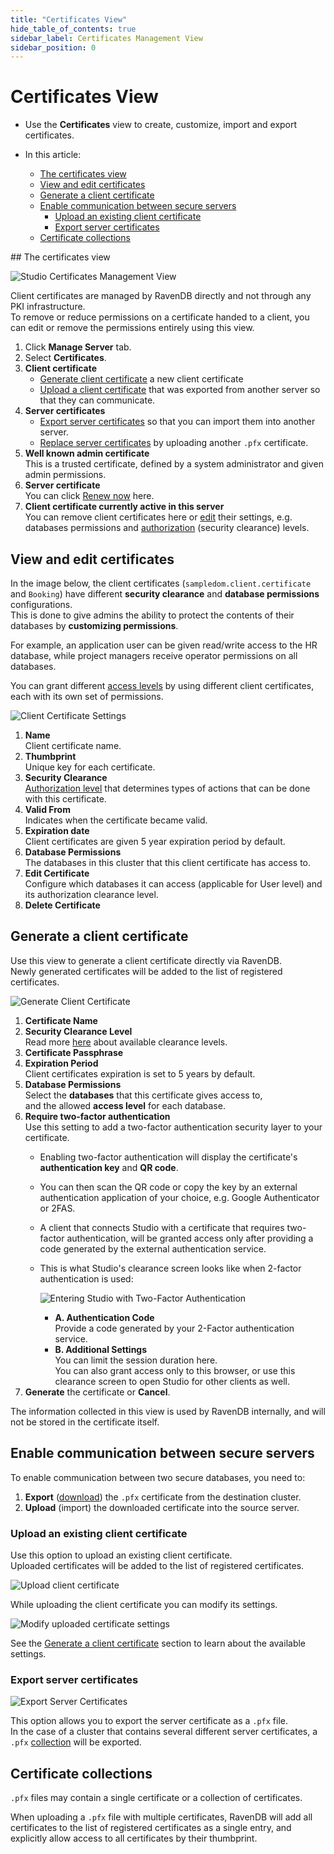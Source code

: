 ```yaml
---
title: "Certificates View"
hide_table_of_contents: true
sidebar_label: Certificates Management View
sidebar_position: 0
---
```



# Certificates View
<Admonition type="note" title="">

* Use the **Certificates** view to create, customize, import and export certificates.  

* In this article:
   * [The certificates view](../../../studio/server/certificates/server-management-certificates-view.mdx#the-certificates-view)  
   * [View and edit certificates](../../../studio/server/certificates/server-management-certificates-view.mdx#view-and-edit-certificates)  
   * [Generate a client certificate](../../../studio/server/certificates/server-management-certificates-view.mdx#generate-a-client-certificate)  
   * [Enable communication between secure servers](../../../studio/server/certificates/server-management-certificates-view.mdx#enable-communication-between-secure-servers)  
      * [Upload an existing client certificate](../../../studio/server/certificates/server-management-certificates-view.mdx#upload-an-existing-client-certificate)
      * [Export server certificates](../../../studio/server/certificates/server-management-certificates-view.mdx#export-server-certificates)
   * [Certificate collections](../../../studio/server/certificates/server-management-certificates-view.mdx#certificate-collections)

</Admonition>
## The certificates view

![Studio Certificates Management View](./assets/studio-certificates-overview.png)

Client certificates are managed by RavenDB directly and not through any PKI infrastructure.  
To remove or reduce permissions on a certificate handed to a client, you can edit or remove 
the permissions entirely using this view.

1. Click **Manage Server** tab.
2. Select **Certificates**.
3. **Client certificate**  
   * [Generate client certificate](../../../server/security/authentication/certificate-management.mdx#generate-client-certificate) a new client certificate  
   * [Upload a client certificate](../../../server/security/authentication/certificate-management.mdx#upload-an-existing-certificate) that was exported from another server so that they can communicate.  
4. **Server certificates**  
   * [Export server certificates](../../../server/security/authentication/certificate-management.mdx#export-server-certificates) so that you can import them into another server.  
   * [Replace server certificates](../../../server/security/authentication/certificate-renewal-and-rotation.mdx) by uploading another `.pfx` certificate.  
5. **Well known admin certificate**  
   This is a trusted certificate, defined by a system administrator and given admin permissions.  
6. **Server certificate**  
   You can click [Renew now](../../../server/security/authentication/certificate-renewal-and-rotation.mdx) here.  
7. **Client certificate currently active in this server**  
   You can remove client certificates here or [edit](../../../server/security/authentication/certificate-management.mdx#edit-certificate) their settings, 
   e.g. databases permissions and [authorization](../../../server/security/authorization/security-clearance-and-permissions.mdx#authorization-security-clearance-and-permissions) 
   (security clearance) levels.  



## View and edit certificates

In the image below, the client certificates (`sampledom.client.certificate` and `Booking`) have different 
**security clearance** and **database permissions** configurations.  
This is done to give admins the ability to protect the contents of their databases by **customizing permissions**.  

For example, an application user can be given read/write access to the HR database, while project managers 
receive operator permissions on all databases.  

You can grant different [access levels](../../../server/security/authorization/security-clearance-and-permissions.mdx#authorization-security-clearance-and-permissions) 
by using different client certificates, each with its own set of permissions.  

![Client Certificate Settings](./assets/registered.png)

1. **Name**  
   Client certificate name.  
2. **Thumbprint**  
   Unique key for each certificate.  
3. **Security Clearance**  
   [Authorization level](../../../server/security/authorization/security-clearance-and-permissions.mdx#authorization-security-clearance-and-permissions) 
   that determines types of actions that can be done with this certificate.  
4. **Valid From**  
   Indicates when the certificate became valid. 
5. **Expiration date**  
   Client certificates are given 5 year expiration period by default.  
6. **Database Permissions**  
   The databases in this cluster that this client certificate has access to.  
7. **Edit Certificate**  
   Configure which databases it can access (applicable for User level) and its authorization clearance level.  
8. **Delete Certificate**  



## Generate a client certificate 

Use this view to generate a client certificate directly via RavenDB.  
Newly generated certificates will be added to the list of registered certificates.  

![Generate Client Certificate](./assets/generate.png)

1. **Certificate Name**
2. **Security Clearance Level**  
   Read more [here](../../../server/security/authorization/security-clearance-and-permissions.mdx#authorization-security-clearance-and-permissions) 
   about available clearance levels.  
3. **Certificate Passphrase**  
4. **Expiration Period**  
   Client certificates expiration is set to 5 years by default.  
5. **Database Permissions**  
   Select the **databases** that this certificate gives access to,  
   and the allowed **access level** for each database.  
6. **Require two-factor authentication**  
   Use this setting to add a two-factor authentication security layer to your certificate.  
    - Enabling two-factor authentication will display the certificate's **authentication key** 
      and **QR code**.  
    - You can then scan the QR code or copy the key by an external authentication application 
      of your choice, e.g. Google Authenticator or 2FAS.  
    - A client that connects Studio with a certificate that requires two-factor authentication, 
      will be granted access only after providing a code generated by the external authentication 
      service.  
    - This is what Studio's clearance screen looks like when 2-factor authentication is used:
      
         ![Entering Studio with Two-Factor Authentication](./assets/two-factor-auth.png)
     
         * **A. Authentication Code**  
           Provide a code generated by your 2-Factor authentication service.  
         * **B. Additional Settings**  
           You can limit the session duration here.  
           You can also grant access only to this browser, or use this 
           clearance screen to open Studio for other clients as well.  
7. **Generate** the certificate or **Cancel**.  
   
<Admonition type="note" title="">
The information collected in this view is used by RavenDB internally, 
and will not be stored in the certificate itself.
</Admonition>



## Enable communication between secure servers 

To enable communication between two secure databases, you need to:

1. **Export** ([download](../../../server/security/authentication/certificate-management.mdx#export-server-certificates)) 
   the `.pfx` certificate from the destination cluster.  
2. **Upload** (import) the downloaded certificate into the source server.  
### Upload an existing client certificate

Use this option to upload an existing client certificate.  
Uploaded certificates will be added to the list of registered certificates.  

![Upload client certificate](./assets/upload.png)

While uploading the client certificate you can modify its settings.  

![Modify uploaded certificate settings](./assets/upload-settings.png)

See the [Generate a client certificate](../../../studio/server/certificates/server-management-certificates-view.mdx#generate-a-client-certificate) 
section to learn about the available settings.  
### Export server certificates

![Export Server Certificates](./assets/export-server-certificates.png)

This option allows you to export the server certificate as a `.pfx` file.  
In the case of a cluster that contains several different server certificates, 
a `.pfx` [collection](../../../server/security/authentication/certificate-management.mdx#certificate-collections) 
will be exported.



## Certificate collections 

`.pfx` files may contain a single certificate or a collection of certificates.

When uploading a `.pfx` file with multiple certificates, RavenDB will add all certificates 
to the list of registered certificates as a single entry, and explicitly allow access to 
all certificates by their thumbprint.



